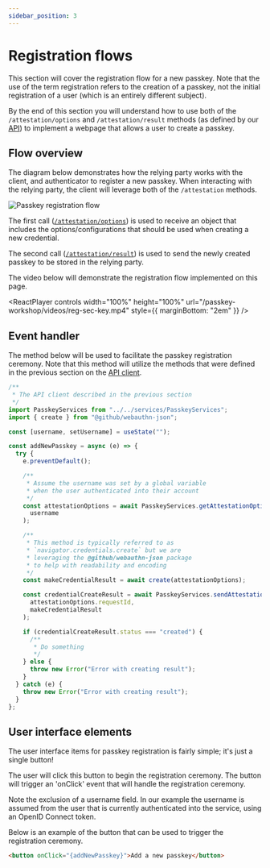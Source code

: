 ```yaml
---
sidebar_position: 3
---
```



# Registration flows

This section will cover the registration flow for a new passkey. Note that the use of the term registration refers to the creation of a passkey, not the initial registration of a user (which is an entirely different subject).

By the end of this section you will understand how to use both of the `/attestation/options` and `/attestation/result` methods (as defined by our [API](/docs/relying-party/api-def)) to implement a webpage that allows a user to create a passkey.

## Flow overview

The diagram below demonstrates how the relying party works with the client, and authenticator to register a new passkey. When interacting with the relying party, the client will leverage both of the `/attestation` methods.

![Passkey registration flow](/img/reg-flow.jpg)

The first call ([`/attestation/options`](http://localhost:8080/swagger-ui/index.html#/v1/serverPublicKeyCredentialCreationOptionsRequest)) is used to receive an object that includes the options/configurations that should be used when creating a new credential.

The second call ([`/attestation/result`](http://localhost:8080/swagger-ui/index.html#/v1/serverAuthenticatorAttestationResponse)) is used to send the newly created passkey to be stored in the relying party.

The video below will demonstrate the registration flow implemented on this page.

<ReactPlayer
  controls
  width="100%"
  height="100%"
  url="/passkey-workshop/videos/reg-sec-key.mp4"
  style={{ marginBottom: "2em" }}
/>

## Event handler

The method below will be used to facilitate the passkey registration ceremony. Note that this method will utilize the methods that were defined in the previous section on the [API client](/docs/web-client/api-client).

```javascript
/**
 * The API client described in the previous section
 */
import PasskeyServices from "../../services/PasskeyServices";
import { create } from "@github/webauthn-json";

const [username, setUsername] = useState("");

const addNewPasskey = async (e) => {
  try {
    e.preventDefault();

    /**
     * Assume the username was set by a global variable
     * when the user authenticated into their account
     */
    const attestationOptions = await PasskeyServices.getAttestationOptions(
      username
    );

    /**
     * This method is typically referred to as
     * `navigator.credentials.create` but we are
     * leveraging the @github/webauthn-json package
     * to help with readability and encoding
     */
    const makeCredentialResult = await create(attestationOptions);

    const credentialCreateResult = await PasskeyServices.sendAttestationResult(
      attestationOptions.requestId,
      makeCredentialResult
    );

    if (credentialCreateResult.status === "created") {
      /**
       * Do something
       */
    } else {
      throw new Error("Error with creating result");
    }
  } catch (e) {
    throw new Error("Error with creating result");
  }
};
```

## User interface elements

The user interface items for passkey registration is fairly simple; it's just a single button!

The user will click this button to begin the registration ceremony. The button will trigger an 'onClick' event that will handle the registration ceremony.

Note the exclusion of a username field. In our example the username is assumed from the user that is currently authenticated into the service, using an OpenID Connect token.

Below is an example of the button that can be used to trigger the registration ceremony.

```html
<button onClick="{addNewPasskey}">Add a new passkey</button>
```
